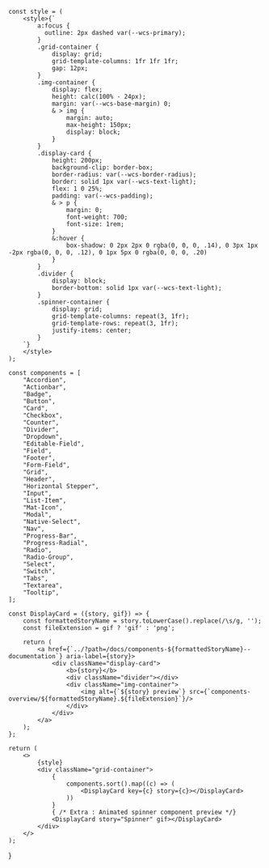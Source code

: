 <Meta title="Documentation/Components Overview" />


    const style = (
        <style>{`
            a:focus {
              outline: 2px dashed var(--wcs-primary);
            }
            .grid-container {
                display: grid;
                grid-template-columns: 1fr 1fr 1fr;
                gap: 12px;
            }
            .img-container {
                display: flex;
                height: calc(100% - 24px);
                margin: var(--wcs-base-margin) 0;
                & > img {
                    margin: auto;
                    max-height: 150px;
                    display: block;
                }
            }
            .display-card {
                height: 200px;
                background-clip: border-box;
                border-radius: var(--wcs-border-radius);
                border: solid 1px var(--wcs-text-light);
                flex: 1 0 25%;
                padding: var(--wcs-padding);
                & > p {
                    margin: 0;
                    font-weight: 700;
                    font-size: 1rem;
                }
                &:hover {
                    box-shadow: 0 2px 2px 0 rgba(0, 0, 0, .14), 0 3px 1px -2px rgba(0, 0, 0, .12), 0 1px 5px 0 rgba(0, 0, 0, .20)
                }
            }
            .divider {
                display: block;
                border-bottom: solid 1px var(--wcs-text-light);
            }
            .spinner-container {
                display: grid;
                grid-template-columns: repeat(3, 1fr);
                grid-template-rows: repeat(3, 1fr);
                justify-items: center;
            }
        `}
        </style>
    );

    const components = [
        "Accordion",
        "Actionbar",
        "Badge",
        "Button",
        "Card",
        "Checkbox",
        "Counter",
        "Divider",
        "Dropdown",
        "Editable-Field",
        "Field",
        "Footer",
        "Form-Field",
        "Grid",
        "Header",
        "Horizontal Stepper",
        "Input",
        "List-Item",
        "Mat-Icon",
        "Modal",
        "Native-Select",
        "Nav",
        "Progress-Bar",
        "Progress-Radial",
        "Radio",
        "Radio-Group",
        "Select",
        "Switch",
        "Tabs",
        "Textarea",
        "Tooltip",
    ];

    const DisplayCard = ({story, gif}) => {
        const formattedStoryName = story.toLowerCase().replace(/\s/g, '');
        const fileExtension = gif ? 'gif' : 'png';

        return (
            <a href={`../?path=/docs/components-${formattedStoryName}--documentation`} aria-label={story}>
                <div className="display-card">
                    <b>{story}</b>
                    <div className="divider"></div>
                    <div className="img-container">
                        <img alt={`${story} preview`} src={`components-overview/${formattedStoryName}.${fileExtension}`}/>
                    </div>
                </div>
            </a>
        );
    };

    return (
        <>
            {style}
            <div className="grid-container">
                {
                    components.sort().map((c) => (
                        <DisplayCard key={c} story={c}></DisplayCard>
                    ))
                }
                { /* Extra : Animated spinner component preview */}
                <DisplayCard story="Spinner" gif></DisplayCard>
            </div>
        </>
    );
}
